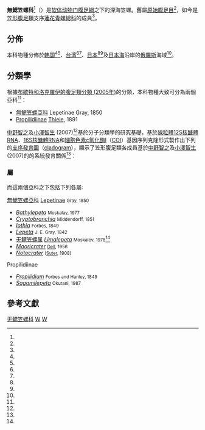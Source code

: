 {{Automatic Taxobox
| taxon = Lepetidae
| authority = [[J.E._Gray|Gray]], 1850 
| image = Pilidium fulvum (Sowerby).jpg
| image_caption = ''[[Iothia_fulva|Iothia fulva]]''的[[螺殼|螺殼]]
| subdivision_ranks = [[亞科|亞科]]與[[屬_(生物)|屬]]
| subdivision = [[#分類學|見內文]]
}}

'''無鰓笠螺科'''<ref name="shell" />（{{lang|la|'''Lepetidae'''}}）是[[软体动物门|软体动物门]][[腹足綱|腹足綱]]之下的深海笠螺。舊屬[[原始腹足目|原始腹足目]]<ref name="shell_60" />，如今是[[笠形腹足類|笠形腹足類]]支序[[蓮花青螺總科|蓮花青螺總科]]的成員<ref name="Bouchet 2005" />。

==分佈==
本科物種分佈於[[韩国|韩国]]<ref name="shell_60"/><ref name="shelldoc_720090224017"/>、[[台湾|台湾]]<ref name="shell_60"/><ref name="shelldoc_100269"/>、[[日本|日本]]<ref name="shell_60"/><ref name="shelldoc_100269"/>及[[日本海|日本海]]沿岸的[[俄羅斯|俄羅斯]]海域<ref name="Peter"/>。

==分類學==
根據[[布歇特和洛克羅伊的腹足類分類_(2005年)|布歇特和洛克羅伊的腹足類分類 (2005年)]]的分類，本科物種大致可分為兩個亞科<ref name="Bouchet 2005" />：
* [[無鰓笠螺亞科|無鰓笠螺亞科]] Lepetinae Gray, 1850
* [[Propilidiinae|Propilidiinae]] [[约翰尼斯·提艾利|Thiele]], 1891

[[中野智之|中野智之]]及[[小澤智生|小澤智生]] (2007)<ref name="Nakano 2007" />基於分子分類學的研究基礎，基於[[線粒體|線粒體]][[12S核醣體RNA|12S核醣體RNA]]、[[16S核醣體RNA|16S核醣體RNA]]和[[細胞色素c氧化酶I|細胞色素c氧化酶I]]（[[COI|COI]]）基因序列克隆形式製作出下列的[[支序發育圖|支序發育圖]]（[[cladogram|cladogram]]），顯示了笠形腹足類各成員基於[[中野智之|中野智之]]及[[小澤智生|小澤智生]] (2007)的的系統發育關係<ref name="Nakano 2007" />：

{{Patellogastropoda_cladogram}}

===屬===
而這兩個亞科之下包括下列各屬:

[[無鰓笠螺亞科|無鰓笠螺亞科]] [[Lepetinae|Lepetinae]] <small>Gray, 1850</small>
* ''[[Bathylepeta|Bathylepeta]]'' <small>Moskalay, 1977</small>    
* ''[[Cryptobranchia|Cryptobranchia]]'' <small>Middendorff, 1851</small>    
* ''[[Iothia|Iothia]]'' <small>Forbes, 1849</small>    
* ''[[Lepeta|Lepeta]]'' <small>J. E. Gray, 1842</small>    
* [[无鳃笠螺属|无鳃笠螺属]] ''[[Limalepeta|Limalepeta]]'' <small>Moskalev, 1978</small><ref name="shell_60" />
* ''[[Maoricrater|Maoricrater]]'' <small>[[Richard_Dell|Dell]], 1956</small>
* ''[[Notocrater|Notocrater]]'' <small>([[Henry_Suter|Suter]], 1908)</small>

Propilidiinae
* ''[[Propilidium|Propilidium]]'' <small>Forbes and Hanley, 1849</small>    
* ''[[Sagamilepeta|Sagamilepeta]]'' <small>Okutani, 1987</small>

==參考文獻==
{{reflist |refs=
<ref name="Bouchet 2005">{{Bouchet 2005}}</ref>
<ref name="Nakano 2007">{{cite journal|url=http://academic.oup.com/mollus/article/73/1/79/2939649/Worldwide-phylogeography-of-limpets-of-the-order|pages=79–99|title=Worldwide phylogeography of limpets of the order Patellogastropoda: molecular, morphological and palaeontological evidence|journal=Journal of Molluscan Studies|volume=73|issue=1|date=2007-02-01|issn=0260-1230|language=en|accessdate=2018-04-02|doi=10.1093/mollus/eym001|author=Tomoyuki Nakano, Tomowo Ozawa}}</ref>
<ref name="Peter">{{cite journal
 |first=K. G. |last=Kolbin
 |title=Reproduction and development of the limpet ''Limalepeta lima'' (Dall, 1918) (Gastropoda: Lepetidae) from Peter the Great Bay, Sea of Japan
 |journal=Russian Journal of Marine Biology
 |volume=32 |issue=4 |pages=pp 265–267
 |date=2006-07 |accessdate=2017-03-31
 |doi=10.1134/S1063074006040110}}</ref>
<ref name="shell">{{cite web
 |url=http://shell.sinica.edu.tw/backup/family_all.php
 |title=軟體動物的科
 |date=2002-10-15
 |accessdate=2017-03-09
 |archive-date=2017-04-01
 |archive-url=https://web.archive.org/web/20170401060253/http://shell.sinica.edu.tw/backup/family_all.php
 |dead-url=no
 }}</ref>
<ref name="shell_60">{{cite web
 |url=http://shell.sinica.edu.tw/chinese/shellbase_detail.php?science_no=60
 |title=国际贝库：白无鳃笠螺
 |publisher=台湾贝类资料库
 |accessdate=2009-08-11
 |archive-date=2016-03-04
 |archive-url=https://web.archive.org/web/20160304102915/http://shell.sinica.edu.tw/chinese/shellbase_detail.php?science_no=60
 |dead-url=no
 }}</ref>
<ref name="shelldoc_100269">{{shelldoc_100269}}</ref>
<ref name="shelldoc_720090224017">{{shelldoc_720090224017}}</ref>
}}
{{Taxonbar|from=Q2865799}}

[[Category:无鳃笠螺科|]]
[[Category:腹足綱|W]]
[[Category:1850年描述的分类群|W]]
